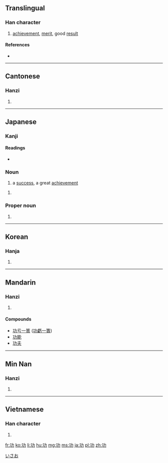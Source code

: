 ==Translingual==
{{stroke order|strokes=5}}

===Han character===
{{Han char|rn=19|rad=力|as=03|sn=5|four=1412<sub>7</sub>|canj=一大尸 (MKS)|ids=⿰[[工]][[力]]}}

# [[achievement]], [[merit]], good [[result]]

====References====
* {{Han ref|kx=0146.110|dkj=02295|dj=0328.060|hdz=10365.080|uh=529F|ud=21151|bh=A55C|bd=42332}}

----

==Cantonese==

===Hanzi===
{{yue-hanzi|jyut=|y=gung1}}

# {{defn|lang=yue|sort=力03}}

----

==Japanese==

===Kanji===
{{ja-kanji|grade=4|rs=力03}}

====Readings====
* {{ja-readings|on=[[こう]] (kō)|kun=[[いさお]] (isao)}}

===Noun===
{{ja-noun|k|hira=こう|rom=kō}} 

# a [[success]], a great [[achievement]]

{{ja-noun|k|hira=いさお|rom=isao}} 

# {{alternative form of|勲|lang=ja}}

===Proper noun===
{{ja-pos|k|proper|hira=いさお|rom=Isao}}

# {{given name|male|lang=ja}}

[[Category:Japanese male given names|いさお]]

----

==Korean==

===Hanja===
{{ko-hanja|hangeul=공|rv=gong|mr=kong}}

# {{defn|lang=ko|sort=力03}}

----

==Mandarin==

===Hanzi===
{{cmn-hanzi|pin=[[gōng]] ([[gong1]])|wg=kung<sup>1</sup>}}

# {{defn|lang=cmn|sort=力03}}

====Compounds====
{{top2}}
* [[功亏一篑]] ([[功虧一簣]])
* [[功能]]
* [[功夫]]

{{mid2}}
{{bottom}}

----

==Min Nan==

===Hanzi===
{{nan-hanzi|poj=kong (kong<sup>1</sup>), kang (kang<sup>1</sup>)}}

# {{defn|lang=nan}}

----

==Vietnamese==

===Han character===
{{vi-hantu|[[công]]|rs=力03}}

# {{defn|lang=vi|sort=力03}}

[[fr:功]]
[[ko:功]]
[[li:功]]
[[hu:功]]
[[mg:功]]
[[ms:功]]
[[ja:功]]
[[pl:功]]
[[zh:功]]